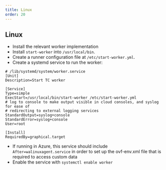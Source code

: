 ```yaml
---
title: Linux
order: 20
---
```


## Linux

* Install the relevant worker implementation
* Install `start-worker` into `/usr/local/bin`.
* Create a runner configuration file at `/etc/start-worker.yml`.
* Create a systemd service to run the worker:

```
# /lib/systemd/system/worker.service
[Unit]
Description=Start TC worker

[Service]
Type=simple
ExecStart=/usr/local/bin/start-worker /etc/start-worker.yml
# log to console to make output visible in cloud consoles, and syslog for ease of
# redirecting to external logging services
StandardOutput=syslog+console
StandardError=syslog+console
User=root

[Install]
RequiredBy=graphical.target
```

* If running in Azure, this service should include `After=walinuxagent.service` in order
  to set up the ovf-env.xml file that is required to access custom data
* Enable the service with `systemctl enable worker`

